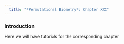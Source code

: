 ```yaml
---
  title: "*Permutational Biometry*: Chapter XXX"
---
```


### Introduction

Here we will have tutorials for the corresponding chapter
